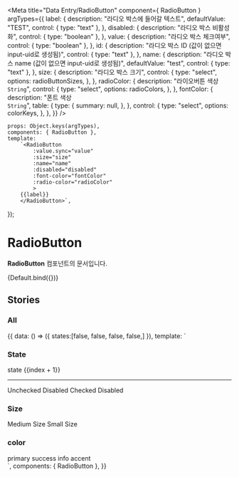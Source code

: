 
<Meta
    title="Data Entry/RadioButton"
    component={ RadioButton }
    argTypes={{
        label: {
            description: "라디오 박스에 들어갈 텍스트",
            defaultValue: "TEST",
            control: { type: "text" },
        },
        disabled: {
            description: "라디오 박스 비활성화",
            control: { type: "boolean" },
        },
        value: {
            description: "라디오 박스 체크여부",
            control: { type: "boolean" },
        },
        id: {
            description: "라디오 박스 ID (값이 없으면 input-uid로 생성됨)",
            control: { type: "text" },
        },
        name: {
            description: "라디오 박스 name (값이 없으면 input-uid로 생성됨)",
            defaultValue: "test",
            control: { type: "text" },
        },
        size: {
            description: "라디오 박스 크기",
            control: {
                type: "select",
                options: radioButtonSizes,
            },
        },
        radioColor: {
          description: "라이오버튼 색상<br/>`String`",
          control: {
              type: "select",
              options: radioColors,
          },
      },
        fontColor: {
          description: "폰트 색상<br/>`String`",
          table: {
            type: {
              summary: null,
            },
          },
          control: {
            type: "select",
            options: colorKeys,
          },
        },
    }}
/>


    props: Object.keys(argTypes),
    components: { RadioButton },
    template:
        `<RadioButton
            :value.sync="value"
            :size="size"
            :name="name"
            :disabled="disabled"
            :font-color="fontColor"
            :radio-color="radioColor"
            >
        {{label}}
        </RadioButton>`,
});

# RadioButton

**RadioButton** 컴포넌트의 문서입니다.

<Story name="Default" height="100px">
    {Default.bind({})}
</Story>

<ArgsTable story="Default" />

## Stories
### All

<Canvas>
    <Story name="All" height="100px">
        {{
         data: () => ({
            states:[false, false, false, false,]
        }),
            template: `
                <div>
                    <div>
                        <h3 class="mb-12">State</h3>
                        <RadioButton
                            v-for="(state,index) in states"
                            :key="index"
                            name="state"
                            :value=state>
                            state {{index + 1}}
                        </RadioButton>
                        <hr/>
                        <RadioButton disabled name="disabled" :value="false">Unchecked Disabled</RadioButton>
                        <RadioButton :value="true" disabled name="disabled">Checked Disabled</RadioButton>
                    </div>
                    <div class="mt-20">
                        <h3 class="mb-12">Size</h3>
                        <RadioButton size="medium" class="mb-4" name="size">Medium Size</RadioButton>
                        <RadioButton size="small" class="mb-4" name="size">Small Size</RadioButton>
                    </div>
                    <div class="mt-20">
                        <h3 class="mb-12"> color</h3>
                        <RadioButton size="medium" class="mb-4" name="size" font-color="primary">primary</RadioButton>
                        <RadioButton size="medium" class="mb-4" name="size" radio-color="success" font-color="success">success</RadioButton>
                        <RadioButton size="medium" class="mb-4" name="size" radio-color="info" font-color="info">info</RadioButton>
                        <RadioButton size="medium" class="mb-4" name="size" radio-color="accent" font-color="accent">accent</RadioButton>
                    </div>
                </div>
            `,
            components: { RadioButton },
        }}
    </Story>
</Canvas>

